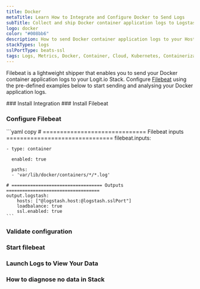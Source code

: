 ```yaml
---
title: Docker
metaTitle: Learn How to Integrate and Configure Docker to Send Logs
subTitle: Collect and ship Docker container application logs to Logstash and Elasticsearch
logo: docker
color: "#008bb6"
description: How to send Docker container application logs to your Hosted ELK Logstash instance. Configure Filebeat to send Docker container logs to your Logit.io Stack.
stackTypes: logs
sslPortType: beats-ssl
tags: Logs, Metrics, Docker, Container, Cloud, Kubernetes, Containerization, Microservices, Hub, Cloud Logs
---
```


Filebeat is a lightweight shipper that enables you to send your 
Docker container application logs to your Logit.io Stack. 
Configure [Filebeat](/integrations/log-management/shippers/filebeat) using the pre-defined 
examples below to start sending and analysing your Docker application logs.

<Steps>
  ### Install Integration
  <InstallIntegration/>
  ### Install Filebeat

  <InstallFilebeat />

  ### Configure Filebeat

  <FilebeatContainer>
    ```yaml copy
    # ============================== Filebeat inputs ===============================
    filebeat.inputs:

    - type: container

      enabled: true

      paths:
      - 'var/lib/docker/containers/*/*.log'

    # ================================== Outputs ===================================
    output.logstash:
        hosts: ["@logstash.host:@logstash.sslPort"]
        loadbalance: true
        ssl.enabled: true
    ```
  </FilebeatContainer>

  ### Validate configuration

  <ValidateBeat beatname="filebeat" />

  ### Start filebeat
  
  <StartFilebeat />

  ### Launch Logs to View Your Data

  <LaunchVisualizer type="logs" />


  ### How to diagnose no data in Stack

  <DiagnoseNoData />

</Steps>